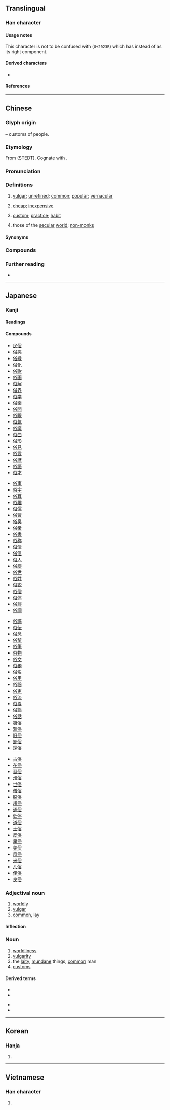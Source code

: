 {{also|𠈻}}
{{character info}}
==Translingual==

===Han character===
{{Han char|rn=9|rad=人|as=07|sn=9|four=28268|canj=OCOR|ids=⿰亻谷}}

====Usage notes====
This character is not to be confused with <big>{{l|mul|𠈻}}</big> (<code>U+2023B</code>) which has {{l|mul|𧮫}} instead of {{l|mul|谷}} as its right component.

====Derived characters====
* {{l|mul|[[𠸘]], [[𠑉]], [[𫤈]]}} <!-- Note: 𠌢 and 𠌋 is derived etymologically from 𠈻 not 俗 -->

====References====
{{Han ref|kx=0105.090|dkj=00695|dj=0221.190|hdz=10163.100|uh=4FD7}}

----

==Chinese==
{{zh-forms}}

===Glyph origin===
{{Han etym}}
{{Han compound|人|alt1=亻|t1=person|谷|ls=psc|c1=s|c2=p}} – customs of people.

===Etymology===
From {{inh|zh|sit-pro|*luk||custom; manner}} (STEDT). Cognate with {{cog|bo|ལུགས||tradition; custom}}.

===Pronunciation===
{{zh-pron
|m=sú
|m-s=
|c=zuk6
|c-t=
|g=
|h=pfs=siu̍k
|j=
|md=sṳ̆k
|mn=xm,qz,zz,tw,ph:sio̍k/qz,xm:sio̍h
|mn_note=sio̍k - literary; sio̍h - vernacular (俗)
|mn-t=sog8
|w=5zoq
|x=
|mc=y
|oc=y
|ma=Zh-sú.ogg
|cat=a,n
}}

===Definitions===
{{zh-hanzi}}

# [[vulgar]]; [[unrefined]]; [[common]]; [[popular]]; [[vernacular]]
# {{lb|zh|Hokkien}} [[cheap]]; [[inexpensive]]
# [[custom]]; [[practice]]; [[habit]]
# {{label|zh|Buddhism}} those of the [[secular]] [[world]]; [[non-]][[monk]]s

====Synonyms====
{{zh-dial|便宜}}

===Compounds===
{{zh-der|俗不可耐|俗稱|俗話|俗話兒|俗家|俗骨|俗過賣貓|俗例|俗名|俗名兒|俗氣|俗曲|俗人|俗套|俗體字|俗文學|俗物|俗語|俗語有話|俗子|俗字|通俗|俗世|低俗|不落俗套|傷化敗俗|奇風異俗|不俗|入國問俗|凡俗|俗累|僧俗|不尋俗|不塵俗|循俗|俗緣|崇化厲俗|土俗書|俗樂|俗儒|俗慮|塵俗|俗氛|凡夫俗子|俗士|俗情|亂俗傷風|俗眼|市俗|亂俗|同聲異俗|俗客|俗諺|囂俗|尋俗|俗讀|忿世嫉俗|從俗|入鄉隨俗|世俗之見|庸俗|大俗賣|入境問俗|傖夫俗人|世俗|免俗|固時俗|不僧不俗|問俗|俗體|匡時濟俗|俚俗|入境隨俗|一表非俗|俗務|凡胎俗骨|俗事|俗講|卑俗|化俗|傖俗|地土風俗|土俗民情|俗諺俚語|傷風敗俗|俗流|不流世俗|俗吏|從俗就簡|土俗|俗尚|凡桃俗李|俗界|俗本|俗化|俗念|匡俗濟時|澆風薄俗|末俗|拘文牽俗|毀風敗俗|拘俗守常|易俗移風|異政殊俗|破俗|矯俗|異俗|敗俗傷風|敗俗傷化|移風易俗|歸俗|民俗曲藝|改俗遷風|染風習俗|民俗療法|採風問俗|未能免俗|方俗|流俗|時俗|憤世嫉俗|禮俗|抗塵走俗|村夫俗子|省俗觀風|民淳俗厚|禮俗所拘|積習成俗|懷磚之俗|殊俗|欺世亂俗|時移俗易|拔俗|流風遺俗|矯世勵俗|敦世厲俗|村俗|省方觀俗|易俗|疾世憤俗|成俗|敗常亂俗|白丁俗客|淺俗|民俗|獷俗|流風餘俗|激貪厲俗|欺世罔俗|矯世變俗|渾俗和光|混俗和光|敦風厲俗|民俗音樂|民俗學|欺世惑俗|村筋俗骨|故家遺俗|風俗|習以成俗|約定俗成|脫俗|超塵出俗|驚世駭俗|風移俗易|變風易俗|通俗文|超然絕俗|高情邁俗|絕俗離世|鄙俗不堪|超世拔俗|高節邁俗|非俗|雅俗共賞|雅俗稽言|還俗|雅俗|薄俗|通俗文學|脫俗之交|超塵拔俗|逸群絕俗|陋俗|鄉俗|襲以成俗|謠俗|逃名溷俗|超世絕俗|隨俗浮沉|風移俗改|舊俗|超俗拔群|風俗習慣|隨鄉入俗|絕俗|飛遯離俗|風移俗變|風物習俗|風塵惡俗|風俗通義|風世勵俗|習俗|順俗|絕塵拔俗|通俗編|隨俗沉浮|隨俗|避世離俗|粗俗|豔美絕俗|聾俗|苛俗|風俗畫|通俗讀物|通俗劇|超俗絕世|遺世絕俗|違時絕俗|超群脫俗|風俗人情|調風變俗|貞高絕俗|變風改俗|觀風問俗|違世遁俗|鄙俗|負俗|離俗|俗麭:sio̍k-pháng}}

===Further reading===
* {{thcwd|4706}}

----

==Japanese==

===Kanji===
{{ja-kanji|grade=c|rs=人07}}

====Readings====
{{ja-readings
|goon=ぞく
|kanon=しょく
|kun=なら-わし
|nanori=みち, よ
}}

====Compounds====
{{top4}}
* [[民俗]]
* [[俗悪]]
* [[俗縁]]
* [[俗化]]
* [[俗歌]]
* [[俗画]]
* [[俗解]]
* [[俗界]]
* [[俗学]]
* [[俗楽]]
* [[俗間]]
* [[俗眼]]
* [[俗気]]
* [[俗議]]
* [[俗曲]]
* [[俗形]]
* [[俗見]]
* [[俗言]]
* [[俗諺]]
* [[俗語]]
* [[俗才]]
{{mid4}}
* [[俗事]]
* [[俗字]]
* [[俗耳]]
* [[俗趣]]
* [[俗儒]]
* [[俗習]]
* [[俗臭]]
* [[俗衆]]
* [[俗書]]
* [[俗称]]
* [[俗情]]
* [[俗信]]
* [[俗人]]
* [[俗塵]]
* [[俗世]]
* [[俗姓]]
* [[俗説]]
* [[俗僧]]
* [[俗体]]
* [[俗談]]
* [[俗調]]
{{mid4}}
* [[俗諦]]
* [[俗伝]]
* [[俗念]]
* [[俗輩]]
* [[俗筆]]
* [[俗物]]
* [[俗文]]
* [[俗務]]
* [[俗名]]
* [[俗用]]
* [[俗謡]]
* [[俗吏]]
* [[俗流]]
* [[俗累]]
* [[俗論]]
* [[俗話]]
* [[夷俗]]
* [[雅俗]]
* [[旧俗]]
* [[郷俗]]
* [[還俗]]
{{mid4}}
* [[古俗]]
* [[在俗]]
* [[習俗]]
* [[州俗]]
* [[世俗]]
* [[僧俗]]
* [[脱俗]]
* [[超俗]]
* [[通俗]]
* [[低俗]]
* [[道俗]]
* [[土俗]]
* [[反俗]]
* [[卑俗]]
* [[美俗]]
* [[風俗]]
* [[米俗]]
* [[凡俗]]
* [[俚俗]]
* [[良俗]]
{{bottom}}

===Adjectival noun===
{{ja-adj|infl=な|ぞく}}

# [[worldly]]
# [[vulgar]]
# [[common]], [[lay]]
#: {{ja-usex|'''俗''' に 言う|'''ぞく''' に いう|what is '''commonly''' referred to as}}
#: {{ja-usex|'''俗''' に 言えば|'''ぞく''' に いえば|to use a '''common''' phrase}}

====Inflection====
{{ja-na|ぞく}}

===Noun===
{{ja-noun|ぞく}}

# [[worldliness]]
# [[vulgarity]]
# the [[laity]], [[mundane]] things, [[common]] man
# [[customs]]

====Derived terms====
{{der-top}}
* {{l|ja|俗っぽい}}
* {{l|ja|俗受け}}
{{der-mid}}
* {{l|ja|俗向き}}
* {{l|ja|俗離れ}}
{{der-bottom}}

----

==Korean==

===Hanja===
{{ko-hanja|속}}

# {{rfdef|ko|sort=人07}}

----

==Vietnamese==

===Han character===
{{vi-readings|reading=tục|rs=人07}}

# {{rfdef|vi|sort=人07}}
